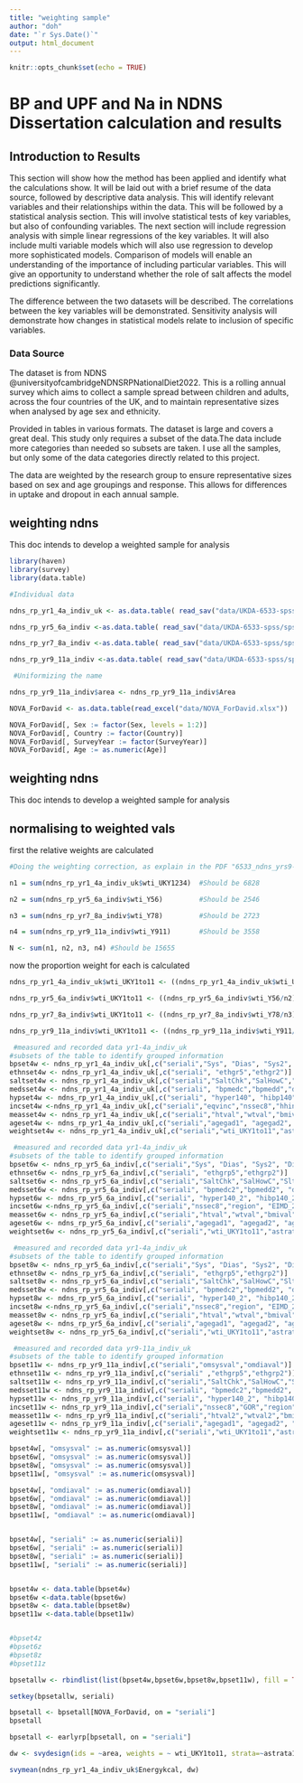 ```yaml
---
title: "weighting sample"
author: "doh"
date: "`r Sys.Date()`"
output: html_document
---
```


```r
knitr::opts_chunk$set(echo = TRUE)
```

# BP and UPF and Na in NDNS Dissertation calculation and results

##  Introduction to Results

This section will show how the method has been applied and identify what the calculations show. 
It will be laid out with a brief resume of the data source, followed by descriptive data analysis. 
This will identify relevant variables and their relationships within the data. 
This will be followed by a statistical analysis section. This will involve statistical tests of key variables, but also of confounding variables.
The next section will include regression analysis with simple linear regressions of the key variables.
It will also include multi variable models which will also use regression to develop more sophisticated models.
Comparison of models will enable an understanding of the importance of including particular variables. 
This will give an opportunity to understand whether the role of salt affects the model predictions significantly.


The difference between the two datasets will be described. The correlations between the key variables will be demonstrated. Sensitivity analysis will demonstrate how changes in statistical models relate to inclusion of specific variables.




### Data Source

The dataset is from NDNS @universityofcambridgeNDNSRPNationalDiet2022. This is a rolling annual survey which aims to collect a sample spread between children and adults, across the four countries of the UK, and to maintain representative sizes when analysed by age sex and ethnicity.


Provided in tables in various formats. The dataset is large and covers a great deal. This study only requires a subset of the data.The data include more categories than needed so subsets are taken. I use all the samples, but only some of the data categories directly related to this project.


The data are weighted by the research group to ensure representative sizes based on sex and age groupings and response. This allows for differences in uptake and dropout in each annual sample.




## weighting ndns

This doc intends to develop a weighted sample for analysis

```r
library(haven)
library(survey)
library(data.table)

#Individual data

ndns_rp_yr1_4a_indiv_uk <- as.data.table( read_sav("data/UKDA-6533-spss/spss/spss25/ndns_rp_yr1-4a_indiv_uk.sav"))

ndns_rp_yr5_6a_indiv <-as.data.table( read_sav("data/UKDA-6533-spss/spss/spss25/ndns_rp_yr5-6a_indiv.sav"))

ndns_rp_yr7_8a_indiv <-as.data.table( read_sav("data/UKDA-6533-spss/spss/spss25/ndns_rp_yr7-8a_indiv.sav"))

ndns_rp_yr9_11a_indiv <-as.data.table( read_sav("data/UKDA-6533-spss/spss/spss25/ndns_rp_yr9-11a_indiv_20211020.sav"))

 #Uniformizing the name

ndns_rp_yr9_11a_indiv$area <- ndns_rp_yr9_11a_indiv$Area
```

```r
NOVA_ForDavid <- as.data.table(read_excel("data/NOVA_ForDavid.xlsx"))

NOVA_ForDavid[, Sex := factor(Sex, levels = 1:2)]
NOVA_ForDavid[, Country := factor(Country)]
NOVA_ForDavid[, SurveyYear := factor(SurveyYear)]
NOVA_ForDavid[, Age := as.numeric(Age)]
```

## weighting ndns

This doc intends to develop a weighted sample for analysis

## normalising to weighted vals


first the relative weights are calculated
```r
#Doing the weighting correction, as explain in the PDF "6533_ndns_yrs9-11_weights_guide"

n1 = sum(ndns_rp_yr1_4a_indiv_uk$wti_UKY1234)  #Should be 6828

n2 = sum(ndns_rp_yr5_6a_indiv$wti_Y56)         #Should be 2546

n3 = sum(ndns_rp_yr7_8a_indiv$wti_Y78)         #Should be 2723

n4 = sum(ndns_rp_yr9_11a_indiv$wti_Y911)       #Should be 3558

N <- sum(n1, n2, n3, n4) #Should be 15655
```

now the proportion weight for each is calculated

```r
ndns_rp_yr1_4a_indiv_uk$wti_UKY1to11 <- ((ndns_rp_yr1_4a_indiv_uk$wti_UKY1234/n1) * N)  * (4/11)

ndns_rp_yr5_6a_indiv$wti_UKY1to11 <- ((ndns_rp_yr5_6a_indiv$wti_Y56/n2) * N) * (2/11)

ndns_rp_yr7_8a_indiv$wti_UKY1to11 <- ((ndns_rp_yr7_8a_indiv$wti_Y78/n3) * N) * (2/11)

ndns_rp_yr9_11a_indiv$wti_UKY1to11 <- ((ndns_rp_yr9_11a_indiv$wti_Y911/n4) * N) * (3/11)

```


```r
 #measured and recorded data yr1-4a_indiv_uk 
#subsets of the table to identify grouped information
bpset4w <- ndns_rp_yr1_4a_indiv_uk[,c("seriali","Sys", "Dias", "Sys2", "Dias2","omsysval","omdiaval","CutIll")]
ethnset4w <- ndns_rp_yr1_4a_indiv_uk[,c("seriali", "ethgr5","ethgr2")]
saltset4w <- ndns_rp_yr1_4a_indiv_uk[,c("seriali","SaltChk","SalHowC","SltSHow", "Na_mmol", "Na_mmol_Corrected" ,"Na_mmol_24h_4_10CLAIM", "Na_mmol_24h_4_10CLAIM_Corrected" ,"vegetarn")]
medsset4w <- ndns_rp_yr1_4a_indiv_uk[,c("seriali", "bpmedc","bpmedd","diur","beta","aceinh", "calciumb","obpdrug", "PregNowB")]
hypset4w <- ndns_rp_yr1_4a_indiv_uk[,c("seriali", "hyper140", "hibp140", "hyper1", "highbp1")]
incset4w <-ndns_rp_yr1_4a_indiv_uk[,c("seriali","eqvinc","nssec8","hhinc","gor","region", "EIMD_2007_quintile","EIMD_2010_quintile","EIMD_2015_quintile","EducFin")]
measset4w <- ndns_rp_yr1_4a_indiv_uk[,c("seriali","htval","wtval","bmival")]
ageset4w <- ndns_rp_yr1_4a_indiv_uk[,c("seriali","agegad1", "agegad2", "agegch1","agegr1","age")]
weightset4w <- ndns_rp_yr1_4a_indiv_uk[,c("seriali","wti_UKY1to11","astrata1","area")]
```


```r
 #measured and recorded data yr1-4a_indiv_uk 
#subsets of the table to identify grouped information
bpset6w <- ndns_rp_yr5_6a_indiv[,c("seriali","Sys", "Dias", "Sys2", "Dias2","omsysval","omdiaval","CutIll")]
ethnset6w <- ndns_rp_yr5_6a_indiv[,c("seriali", "ethgrp5","ethgrp2")]
saltset6w <- ndns_rp_yr5_6a_indiv[,c("seriali","SaltChk","SalHowC","SltSHow", "Na_mmol", "Na_mmol_Corrected" ,"Na_mmol_24h_4_10CLAIM", "Na_mmol_24h_4_10CLAIM_Corrected" ,"vegetarn")]
medsset6w <- ndns_rp_yr5_6a_indiv[,c("seriali", "bpmedc2","bpmedd2", "diur2","beta2","aceinh2", "calciumb2","obpdrug2","PregNowB")]
hypset6w <- ndns_rp_yr5_6a_indiv[,c("seriali", "hyper140_2", "hibp140_2", "hyper1_2", "highbp1_2")]
incset6w <-ndns_rp_yr5_6a_indiv[,c("seriali","nssec8","region", "EIMD_2007_quintile","EIMD_2010_quintile","EIMD_2015_quintile","educfinh")]
measset6w <- ndns_rp_yr5_6a_indiv[,c("seriali","htval","wtval","bmival")]
ageset6w <- ndns_rp_yr5_6a_indiv[,c("seriali","agegad1", "agegad2", "agegch1","agegr1","age")]
weightset6w <- ndns_rp_yr5_6a_indiv[,c("seriali","wti_UKY1to11","astrata1","area")]
```


```r
 #measured and recorded data yr1-4a_indiv_uk 
#subsets of the table to identify grouped information
bpset8w <- ndns_rp_yr5_6a_indiv[,c("seriali","Sys", "Dias", "Sys2", "Dias2","omsysval","omdiaval","CutIll")]
ethnset8w <- ndns_rp_yr5_6a_indiv[,c("seriali", "ethgrp5","ethgrp2")]
saltset8w <- ndns_rp_yr5_6a_indiv[,c("seriali","SaltChk","SalHowC","SltSHow", "Na_mmol", "Na_mmol_Corrected" ,"Na_mmol_24h_4_10CLAIM", "Na_mmol_24h_4_10CLAIM_Corrected" ,"vegetarn")]
medsset8w <- ndns_rp_yr5_6a_indiv[,c("seriali", "bpmedc2","bpmedd2", "diur2","beta2","aceinh2", "calciumb2","obpdrug2","PregNowB")]
hypset8w <- ndns_rp_yr5_6a_indiv[,c("seriali", "hyper140_2", "hibp140_2", "hyper1_2", "highbp1_2")]
incset8w <-ndns_rp_yr5_6a_indiv[,c("seriali","nssec8","region", "EIMD_2007_quintile","EIMD_2010_quintile","EIMD_2015_quintile","educfinh")]
measset8w <- ndns_rp_yr5_6a_indiv[,c("seriali","htval","wtval","bmival")]
ageset8w <- ndns_rp_yr5_6a_indiv[,c("seriali","agegad1", "agegad2", "agegch1","agegr1","age")]
weightset8w <- ndns_rp_yr5_6a_indiv[,c("seriali","wti_UKY1to11","astrata1","area")]
```

```r
 #measured and recorded data yr9-11a_indiv_uk 
#subsets of the table to identify grouped information
bpset11w <- ndns_rp_yr9_11a_indiv[,c("seriali","omsysval","omdiaval")]
ethnset11w <- ndns_rp_yr9_11a_indiv[,c("seriali" ,"ethgrp5","ethgrp2")]
saltset11w <- ndns_rp_yr9_11a_indiv[,c("seriali","SaltChk","SalHowC","SltSHow" , "vegetarn")]
medsset11w <- ndns_rp_yr9_11a_indiv[,c("seriali", "bpmedc2","bpmedd2", "diur2","beta2","aceinh2", "calciumb2","obpdrug2","PregNowB")]
hypset11w <- ndns_rp_yr9_11a_indiv[,c("seriali", "hyper140_2", "hibp140_2", "hyper1_2", "highbp1_2")]
incset11w <- ndns_rp_yr9_11a_indiv[,c("seriali","nssec8","GOR","region", "EIMD_2007_quintile","EIMD_2010_quintile","EIMD_2015_quintile","educfinh")]
measset11w <- ndns_rp_yr9_11a_indiv[,c("seriali","htval2","wtval2","bmival2","bmivg5")]
ageset11w <- ndns_rp_yr9_11a_indiv[,c("seriali","agegad1", "agegad2", "agegch1","agegr1")]
weightset11w <- ndns_rp_yr9_11a_indiv[,c("seriali","wti_UKY1to11","astrata1","area")]
```





```r
bpset4w[, "omsysval" := as.numeric(omsysval)]
bpset6w[, "omsysval" := as.numeric(omsysval)]
bpset8w[, "omsysval" := as.numeric(omsysval)]
bpset11w[, "omsysval" := as.numeric(omsysval)]

bpset4w[, "omdiaval" := as.numeric(omdiaval)]
bpset6w[, "omdiaval" := as.numeric(omdiaval)]
bpset8w[, "omdiaval" := as.numeric(omdiaval)]
bpset11w[, "omdiaval" := as.numeric(omdiaval)]


bpset4w[, "seriali" := as.numeric(seriali)]
bpset6w[, "seriali" := as.numeric(seriali)]
bpset8w[, "seriali" := as.numeric(seriali)]
bpset11w[, "seriali" := as.numeric(seriali)]



```


```r
bpset4w <- data.table(bpset4w)
bpset6w <-data.table(bpset6w)
bpset8w <- data.table(bpset8w)
bpset11w <-data.table(bpset11w)


#bpset4z 
#bpset6z 
#bpset8z
#bpset11z

bpsetallw <- rbindlist(list(bpset4w,bpset6w,bpset8w,bpset11w), fill = TRUE)

setkey(bpsetallw, seriali)

bpsetall <- bpsetall[NOVA_ForDavid, on = "seriali"]
bpsetall

bpsetall <- earlyrp[bpsetall, on = "seriali"] 

```



```r

dw <- svydesign(ids = ~area, weights = ~ wti_UKY1to11, strata=~astrata1, data = ndns_rp_yr1_4a_indiv_uk)

svymean(ndns_rp_yr1_4a_indiv_uk$Energykcal, dw)
```








